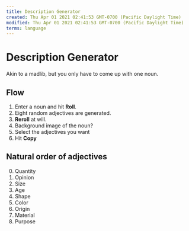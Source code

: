 ```yaml
---
title: Description Generator
created: Thu Apr 01 2021 02:41:53 GMT-0700 (Pacific Daylight Time)
modified: Thu Apr 01 2021 02:41:53 GMT-0700 (Pacific Daylight Time)
terms: language
---
```


# Description Generator

Akin to a madlib, but you only have to come up with one noun.

## Flow

1. Enter a noun and hit **Roll**.
2. Eight random adjectives are generated.
3. **Reroll** at will.
4. Background image of the noun?
5. Select the adjectives you want
6. Hit **Copy**

## Natural order of adjectives

0. Quantity
1. Opinion
2. Size
3. Age
4. Shape
5. Color
6. Origin
7. Material
8. Purpose
